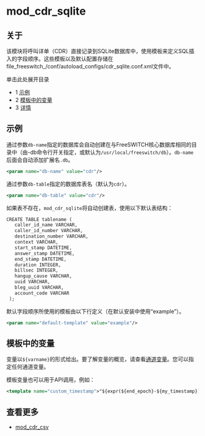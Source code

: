 # mod_cdr_sqlite 

 

## 关于

该模块将呼叫详单（CDR）直接记录到SQLite数据库中，使用模板来定义SQL插入的字段顺序。这些模板以及默认配置存储在file_freeswitch_/conf/autoload\_configs/cdr\_sqlite.conf.xml文件中。

单击此处展开目录

* 1 [示例](#示例)
* 2 [模板中的变量](#模板中的变量)
* 3 [详情](#详情)

## 示例

通过参数`db-name`指定的数据库会自动创建在与FreeSWITCH核心数据库相同的目录中（由-db命令行开关指定，或默认为`/usr/local/freeswitch/db`）。`db-name`后面会自动添加扩展名`.db`。

```xml
<param name="db-name" value="cdr"/>
```

通过参数`db-table`指定的数据库表名（默认为`cdr`）。

```xml
<param name="db-table" value="cdr"/>
```

如果表不存在，`mod_cdr_sqlite`将自动创建表，使用以下默认表结构：

```xml
CREATE TABLE tablename (
   caller_id_name VARCHAR,
   caller_id_number VARCHAR,
   destination_number VARCHAR,
   context VARCHAR,
   start_stamp DATETIME,
   answer_stamp DATETIME,
   end_stamp DATETIME,
   duration INTEGER,
   billsec INTEGER,
   hangup_cause VARCHAR,
   uuid VARCHAR,
   bleg_uuid VARCHAR,
   account_code VARCHAR
 );
```

默认字段顺序所使用的模板由以下行定义（在默认安装中使用“example”）。

```xml
<param name="default-template" value="example"/>
```

## 模板中的变量

变量以`${varname}`的形式给出。要了解变量的概览，请查看[通道变量](../Dialplan/Channel-Variables_16352493.mdx#about)。您可以指定任何通道变量。

模板变量也可以用于API调用，例如：

```xml
<template name="custom_timestamp">"${expr(${end_epoch}-${my_timestamp})}"</template>
```

## 查看更多

* [mod\_cdr\_csv](mod\_cdr\_csv_6587322.mdx#legs)
